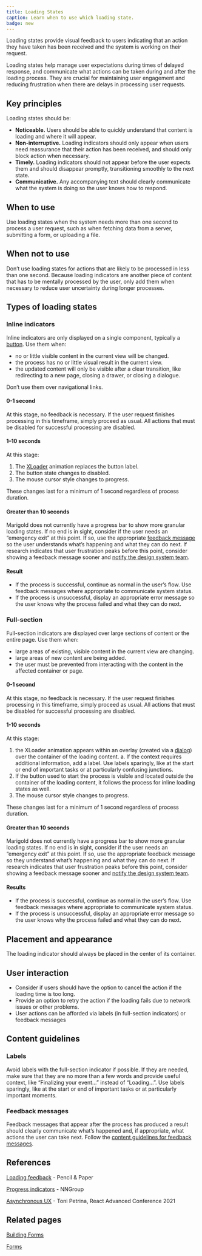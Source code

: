 ```yaml
---
title: Loading States
caption: Learn when to use which loading state.
badge: new
---
```


Loading states provide visual feedback to users indicating that an action they have taken has been received and the system is working on their request.

Loading states help manage user expectations during times of delayed response, and communicate what actions can be taken during and after the loading process. They are crucial for maintaining user engagement and reducing frustration when there are delays in processing user requests.

## Key principles

Loading states should be:

- **Noticeable.** Users should be able to quickly understand that content is loading and where it will appear.
- **Non-interruptive.** Loading indicators should only appear when users need reassurance that their action has been received, and should only block action when necessary.
- **Timely.** Loading indicators should not appear before the user expects them and should disappear promptly, transitioning smoothly to the next state.
- **Communicative.** Any accompanying text should clearly communicate what the system is doing so the user knows how to respond.

## When to use

Use loading states when the system needs more than one second to process a user request, such as when fetching data from a server, submitting a form, or uploading a file.

## When not to use

Don’t use loading states for actions that are likely to be processed in less than one second. Because loading indicators are another piece of content that has to be mentally processed by the user, only add them when necessary to reduce user uncertainty during longer processes.

## Types of loading states

### Inline indicators

<ComponentDemo file="./inline-indicator.demo.tsx" />

Inline indicators are only displayed on a single component, typically a [button](https://www.marigold-ui.io/components/form/button). Use them when:

- no or little visible content in the current view will be changed.
- the process has no or little visual result in the current view.
- the updated content will only be visible after a clear transition, like redirecting to a new page, closing a drawer, or closing a dialogue.

Don’t use them over navigational links.

#### 0-1 second

At this stage, no feedback is necessary. If the user request finishes processing in this timeframe, simply proceed as usual. All actions that must be disabled for successful processing are disabled.

#### 1–10 seconds

At this stage:

1. The [XLoader](https://www.marigold-ui.io/components/content/xloader) animation replaces the button label.
2. The button state changes to disabled.
3. The mouse cursor style changes to progress.

These changes last for a minimum of 1 second regardless of process duration.

#### Greater than 10 seconds

Marigold does not currently have a progress bar to show more granular loading states. If no end is in sight, consider if the user needs an “emergency exit” at this point. If so, use the appropriate [feedback message](https://www.marigold-ui.io/patterns/feedback-messages) so the user understands what’s happening and what they can do next. If research indicates that user frustration peaks before this point, consider showing a feedback message sooner and [notify the design system team](https://www.marigold-ui.io/introduction/get-in-touch).

#### Result

- If the process is successful, continue as normal in the user’s flow. Use feedback messages where appropriate to communicate system status.
- If the process is unsuccessful, display an appropriate error message so the user knows why the process failed and what they can do next.

### Full-section

<ComponentDemo file="./full-section.demo.tsx" />

Full-section indicators are displayed over large sections of content or the entire page. Use them when:

- large areas of existing, visible content in the current view are changing.
- large areas of new content are being added.
- the user must be prevented from interacting with the content in the affected container or page.

#### 0-1 second

At this stage, no feedback is necessary. If the user request finishes processing in this timeframe, simply proceed as usual. All actions that must be disabled for successful processing are disabled.

#### 1-10 seconds

At this stage:

1. the XLoader animation appears within an overlay (created via a [dialog](https://www.marigold-ui.io/components/overlay/dialog)) over the container of the loading content.
   a. If the context requires additional information, add a label. Use labels sparingly, like at the start or end of important tasks or at particularly confusing junctions.
2. If the button used to start the process is visible and located outside the container of the loading content, it follows the process for inline loading states as well.
3. The mouse cursor style changes to progress.

These changes last for a minimum of 1 second regardless of process duration.

#### Greater than 10 seconds

Marigold does not currently have a progress bar to show more granular loading states. If no end is in sight, consider if the user needs an “emergency exit” at this point. If so, use the appropriate feedback message so they understand what’s happening and what they can do next. If research indicates that user frustration peaks before this point, consider showing a feedback message sooner and [notify the design system team](https://www.marigold-ui.io/introduction/get-in-touch).

#### Results

- If the process is successful, continue as normal in the user’s flow. Use feedback messages where appropriate to communicate system status.
- If the process is unsuccessful, display an appropriate error message so the user knows why the process failed and what they can do next.

## Placement and appearance

The loading indicator should always be placed in the center of its container.

## User interaction

- Consider if users should have the option to cancel the action if the loading time is too long.
- Provide an option to retry the action if the loading fails due to network issues or other problems.
- User actions can be afforded via labels (in full-section indicators) or feedback messages

## Content guidelines

### Labels

Avoid labels with the full-section indicator if possible. If they are needed, make sure that they are no more than a few words and provide useful context, like “Finalizing your event…” instead of “Loading…”. Use labels sparingly, like at the start or end of important tasks or at particularly important moments.

### Feedback messages

Feedback messages that appear after the process has produced a result should clearly communicate what’s happened and, if appropriate, what actions the user can take next. Follow the [content guidelines for feedback messages](https://www.marigold-ui.io/patterns/feedback-messages).

## References

[Loading feedback](https://www.pencilandpaper.io/articles/ux-pattern-analysis-loading-feedback) - Pencil & Paper

[Progress indicators](https://www.nngroup.com/articles/progress-indicators/) - NNGroup

[Asynchronous UX](https://gitnation.com/contents/asynchronous-ux) - Toni Petrina, React Advanced Conference 2021

## Related pages

[Building Forms](https://www.marigold-ui.io/patterns/building-forms)

[Forms](https://www.marigold-ui.io/recipes/form-recipes)
